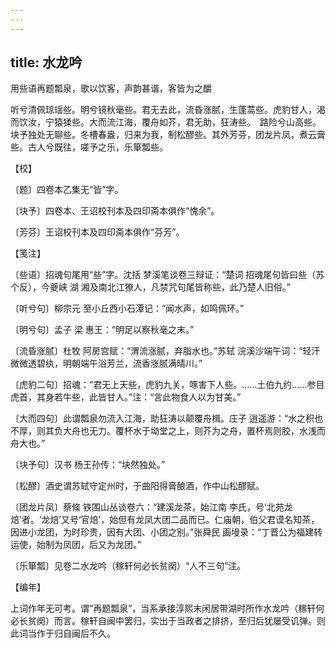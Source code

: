 ```yaml
---
---
---
```

title: 水龙吟
---



用些语再题瓢泉，歌以饮客，声韵甚谐，客皆为之釂





听兮清佩琼瑶些。明兮镜秋毫些。君无去此，流昏涨腻，生蓬蒿些。虎豹甘人，渴而饮汝，宁猿猱些。大而流江海，覆舟如芥，君无助，狂涛些。　路险兮山高些。块予独处无聊些。冬槽春盎，归来为我，制松醪些。其外芳芬，团龙片凤，煮云膏些。古人兮既往，嗟予之乐，乐箪瓢些。





【校】


〔题〕四卷本乙集无“皆”字。

〔块予〕四卷本、王诏校刊本及四印斋本俱作“愧余”。

〔芳芬〕王诏校刊本及四印斋本俱作“芬芳”。





【笺注】


〔些语〕招魂句尾用“些”字。沈括 梦溪笔谈卷三辩证：“楚词 招魂尾句皆曰些（苏个反），今夔峡 湖 湘及南北江獠人，凡禁咒句尾皆称些，此乃楚人旧俗。”

〔听兮句〕柳宗元 至小丘西小石潭记：“闻水声，如鸣佩环。”

〔明兮句〕孟子 梁 惠王：“明足以察秋毫之末。”

〔流昏涨腻〕杜牧 阿房宫赋：“渭流涨腻，弃脂水也。”苏轼 浣溪沙端午词：“轻汗微微透碧纨，明朝端午浴芳兰，流香涨腻满晴川。”

〔虎豹二句〕招魂：“君无上天些，虎豹九关，啄害下人些。……土伯九约……参目虎首，其身若牛些，此皆甘人。”注：“言此物食人以为甘美。”

〔大而四句〕此谓瓢泉勿流入江海，助狂涛以颠覆舟楫。庄子 逍遥游：“水之积也不厚，则其负大舟也无力。覆杯水于坳堂之上，则芥为之舟，置杯焉则胶，水浅而舟大也。”

〔块予句〕汉书 杨王孙传：“块然独处。”

〔松醪〕酒史谓苏轼守定州时，于曲阳得膏酿酒，作中山松醪赋。

〔团龙片凤〕蔡絛 铁围山丛谈卷六：“建溪龙茶，始江南 李氏，号‘北苑龙焙’者。‘龙焙’又号‘官焙’，始但有龙凤大团二品而已。仁庙朝，伯父君谟名知茶，因进小龙团，为时珍贵，因有大团、小团之别。”张舜民 画墁录：“丁晋公为福建转运使，始制为凤团，后又为龙团。”

〔乐箪瓢〕见卷二水龙吟（稼轩何必长贫阕）“人不三句”注。





【编年】


上词作年无可考。谓“再题瓢泉”，当系承接淳熙末闲居带湖时所作水龙吟（稼轩何必长贫阕）而言。稼轩自闽中罢归，实出于当政者之排挤，至归后犹屡受讥弹。则此词当作于归自闽后不久。